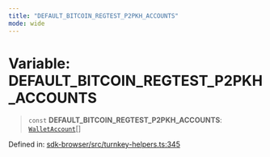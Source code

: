 ```yaml
---
title: "DEFAULT_BITCOIN_REGTEST_P2PKH_ACCOUNTS"
mode: wide
---
```

  
# Variable: DEFAULT\_BITCOIN\_REGTEST\_P2PKH\_ACCOUNTS

> `const` **DEFAULT\_BITCOIN\_REGTEST\_P2PKH\_ACCOUNTS**: [`WalletAccount`](../WalletAccount/readme)[]

Defined in: [sdk-browser/src/turnkey-helpers.ts:345](https://github.com/tkhq/sdk/blob/d88b5e1f9a6cca8e54e61f8a127aa90fcebeaa2e/packages/sdk-browser/src/turnkey-helpers.ts#L345)
